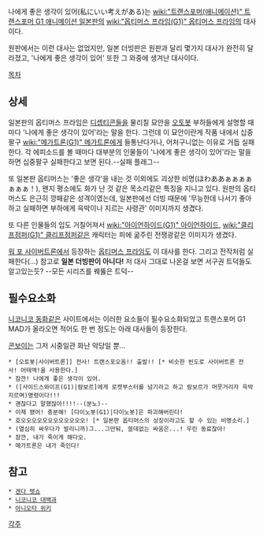 나에게 좋은 생각이 있어(私にいい考えがある)는 [[wiki:"트랜스포머(애니메이션)" 트랜스포머 G1 애니메이션 일본판]]의 [[wiki:"옵티머스 프라임(G1)" 옵티머스 프라임]]의 대사이다. 

원판에서는 이런 대사는 없었지만, 일본 더빙판은 원판과 달리 몇가지 대사가 완전히 달라졌고, '나에게 좋은 생각이 있어' 또한 그 와중에 생겨난 대사이다. 

[[목차]]
== 상세 ==
일본판의 옵티머스 프라임은 [[디셉티콘]]들을 물리칠 묘안을 [[오토봇]] 부하들에게 설명할 때마다 '나에게 좋은 생각이 있어'라는 말을 한다. 그런데 이 묘안이란게 작품 내에서 십중팔구 [[wiki:"메가트론(G1)" 메가트론]]에게 들통난다거나, 어처구니없는 이유로 거듭 실패한다. 각 에피소드를 볼 때마다 대부분의 인물들이 '나에게 좋은 생각이 있어'라는 말을 하면 십중팔구 실패한다고 보면 된다.--실패 플래그--

또 일본판 옵티머스는 '좋은 생각'을 내는 것 이외에도 괴상한 비명(ほわああぁぁぁぁぁぁぁ！), 왠지 평소에도 화가 난 것 같은 목소리같은 특징을 지니고 있다. 원판의 옵티머스도 은근히 깡패같은 성격이였는데, 일본판에선 더빙 때문에 '무능한데 나서기 좋아하고 실패하면 부하에게 윽박이나 지르는 사령관' 이미지까지 생겼다.

또 다른 인물들의 입도 거칠어져서 [[wiki:"아이언하이드(G1)" 아이언하이드]], [[wiki:"클리프점퍼(G1)" 클리프점퍼]]같은 캐릭터는 피에 굶주린 전쟁광같은 이미지가 생겼다.

[[워 포 사이버트론]]에서 등장하는 [[옵티머스 프라임(프라임)|옵티머스 프라임]]도 이 대사를 한다. 그리고 전작처럼 실패한다(...) 참고로 '''일본 더빙판이 아니다!''' 저 대사 그대로 나온걸 보면 서구권 트덕들도 알고있는듯? --모든 시리즈를 꿰뚫은 트덕--
== 필수요소화 ==
[[니코니코 동화]]같은 사이트에서는 이러한 요소들이 필수요소화되었고 트랜스포머 G1 MAD가 올라오면 적어도 한 번 정도는 아래 대사들이 등장한다. 

{{{#!html
<script type="text/javascript" src="http://ext.nicovideo.jp/thumb_watch/sm2467733"></script><noscript><a href="http://www.nicovideo.jp/watch/sm2467733">【ニコニコ動画】【トランスフォーマー】コンボイ総司令官の戦歴（１~１０話）</a></noscript>
}}}
[[콘보이]]는 그저 시중일관 화난 악당일 뿐...

 * [오토봇|사이버트론]] 전사! 트랜스포오옴!! 출발!! [* 비슷한 빈도로 사이버트론 전사! 어태액!을 사용한다.]
 * 잠깐! 나에게 좋은 생각이 있어.
 * ([사이드스와이프(G1)|람보르]에게 로켓부스터를 넘기라고 하고 람보르가 머뭇거리자 윽박지르며)명령이다!!! 
 * 괜찮다고 말했잖아!!!!--(분노)--
 * 이제 됐어! 충분해! [다이노봇(G1)|다이노봇]은 파괴해버린다!
 * 호오오오오오오오오오오오오! [* 일본판 옵티머스의 상징이라고도 할 수 있는 비명소리.]
 * (열심히 싸우다가 발리니까)그...그만둬, 쓸데없는 싸움은...! 우린 동료잖아!
 * 잠깐, 내가 죽이게 해다오.
 * 메가트론은 내가 죽인다!
 
== 참고 ==
 * [[겐다 텟쇼]]
 * [http://dic.nicovideo.jp/a/%E7%A7%81%E3%81%AB%E3%81%84%E3%81%84%E8%80%83%E3%81%88%E3%81%8C%E3%81%82%E3%82%8B 니코니코 대백과]
 * [http://wiki.aniota.info/1298644622/ 아니오타 위키]

[[각주]]
